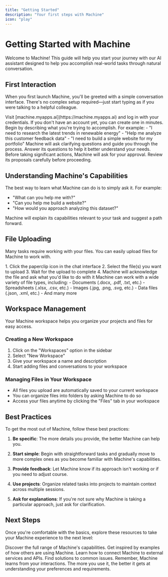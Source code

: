 ```yaml
---
title: "Getting Started"
description: "Your first steps with Machine"
icon: "play"
---
```


# Getting Started with Machine

Welcome to Machine! This guide will help you start your journey with our AI assistant designed to help you accomplish real-world tasks through natural conversation.

## First Interaction

When you first launch Machine, you'll be greeted with a simple conversation interface. There's no complex setup required—just start typing as if you were talking to a helpful colleague.

<Steps>
  <Step title="Sign in to your account">
    Visit [machine.myapps.ai](https://machine.myapps.ai) and log in with your credentials. If you don't have an account yet, you can create one in minutes.
  </Step>
  
  <Step title="Start a conversation">
    Begin by describing what you're trying to accomplish. For example:
    - "I need to research the latest trends in renewable energy"
    - "Help me analyze this customer feedback data"
    - "I need to build a simple website for my portfolio"
  </Step>
  
  <Step title="Follow Machine's lead">
    Machine will ask clarifying questions and guide you through the process. Answer its questions to help it better understand your needs.
  </Step>
  
  <Step title="Review and approve actions">
    Before taking significant actions, Machine will ask for your approval. Review its proposals carefully before proceeding.
  </Step>
</Steps>

## Understanding Machine's Capabilities

The best way to learn what Machine can do is to simply ask it. For example:

- "What can you help me with?"
- "Can you help me build a website?"
- "How would you approach analyzing this dataset?"

Machine will explain its capabilities relevant to your task and suggest a path forward.

## File Uploading

Many tasks require working with your files. You can easily upload files for Machine to work with.

<AccordionGroup>
  <Accordion title="Uploading Files">
    1. Click the paperclip icon in the chat interface
    2. Select the file(s) you want to upload
    3. Wait for the upload to complete
    4. Machine will acknowledge the file and ask what you'd like to do with it
  </Accordion>
  
  <Accordion title="Supported File Types">
    Machine can work with a wide variety of file types, including:
    - Documents (.docx, .pdf, .txt, etc.)
    - Spreadsheets (.xlsx, .csv, etc.)
    - Images (.jpg, .png, .svg, etc.)
    - Data files (.json, .xml, etc.)
    - And many more
  </Accordion>
</AccordionGroup>

## Workspace Management

Your Machine workspace helps you organize your projects and files for easy access.

### Creating a New Workspace

1. Click on the "Workspaces" option in the sidebar
2. Select "New Workspace"
3. Give your workspace a name and description
4. Start adding files and conversations to your workspace

### Managing Files in Your Workspace

- All files you upload are automatically saved to your current workspace
- You can organize files into folders by asking Machine to do so
- Access your files anytime by clicking the "Files" tab in your workspace

## Best Practices

To get the most out of Machine, follow these best practices:

1. **Be specific**: The more details you provide, the better Machine can help you.

2. **Start simple**: Begin with straightforward tasks and gradually move to more complex ones as you become familiar with Machine's capabilities.

3. **Provide feedback**: Let Machine know if its approach isn't working or if you need to adjust course.

4. **Use projects**: Organize related tasks into projects to maintain context across multiple sessions.

5. **Ask for explanations**: If you're not sure why Machine is taking a particular approach, just ask for clarification.

## Next Steps

Once you're comfortable with the basics, explore these resources to take your Machine experience to the next level:

<CardGroup cols={2}>
  <Card title="Feature Guide" icon="stars" href="/machine/features">
    Discover the full range of Machine's capabilities.
  </Card>
  <Card title="Use Cases" icon="lightbulb" href="/machine/use-cases">
    Get inspired by examples of how others are using Machine.
  </Card>
  <Card title="API Integration" icon="plug" href="/machine/api-in-machine">
    Learn how to connect Machine to external services and APIs.
  </Card>
  <Card title="Troubleshooting" icon="wrench" href="/machine/machine-errors">
    Find solutions to common issues.
  </Card>
</CardGroup>

<Info>
Remember, Machine learns from your interactions. The more you use it, the better it gets at understanding your preferences and requirements.
</Info>
